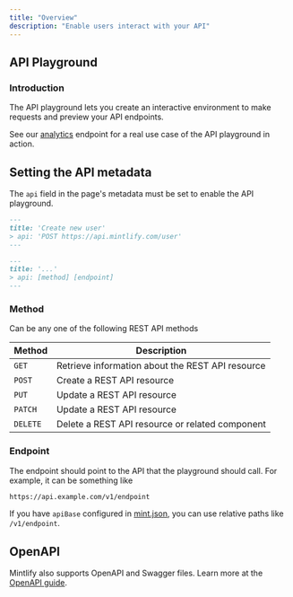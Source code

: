 ```yaml
---
title: "Overview"
description: "Enable users interact with your API"
---
```



<Api api="GET https://docs.mintlify.com/api/v1/demo">

<ParamField query="message" type="string" required>

</ParamField>

</Api>

## API Playground

### Introduction

The API playground lets you create an interactive environment to make requests and preview your API endpoints.

See our [analytics](/analytics/posthog) endpoint for a real use case of the API playground in action.

## Setting the API metadata

The `api` field in the page's metadata must be set to enable the API playground.

<CodeGroup>

```md Example
---
title: 'Create new user'
> api: 'POST https://api.mintlify.com/user'
---
```

```md Format
---
title: '...'
> api: [method] [endpoint]
---
```

</CodeGroup>

### Method

Can be any one of the following REST API methods

| Method   | Description                                      |
| -------- | ------------------------------------------------ |
| `GET`    | Retrieve information about the REST API resource |
| `POST`   | Create a REST API resource                       |
| `PUT`    | Update a REST API resource                       |
| `PATCH`  | Update a REST API resource                       |
| `DELETE` | Delete a REST API resource or related component  |

### Endpoint

The endpoint should point to the API that the playground should call. For example, it can be something like

```bash
https://api.example.com/v1/endpoint
```

<Note>

If you have `apiBase` configured in [mint.json](/settings/customization), you can use relative paths like `/v1/endpoint`.

</Note>

## OpenAPI

Mintlify also supports OpenAPI and Swagger files. Learn more at the [OpenAPI guide](/api-components/openapi).
